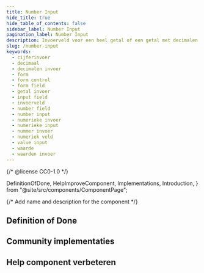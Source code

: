 ```yaml
---
title: Number Input
hide_title: true
hide_table_of_contents: false
sidebar_label: Number Input
pagination_label: Number Input
description: Invoerveld voor een heel getal of een getal met decimalen.
slug: /number-input
keywords:
  - cijferinvoer
  - decimaal
  - decimalen invoer
  - form
  - form control
  - form field
  - getal invoer
  - input field
  - invoerveld
  - number field
  - number input
  - numerieke invoer
  - numerieke input
  - nummer invoer
  - numeriek veld
  - value input
  - waarde
  - waarden invoer
---
```


{/* @license CC0-1.0 */}

  DefinitionOfDone,
  HelpImproveComponent,
  Implementations,
  Introduction,
} from "@site/src/components/ComponentPage";

{/* Add name and description for the component */}


<Introduction component={component} headingLevel={1} description={description} />

## Definition of Done

<DefinitionOfDone component={component} headingLevel={3} />

## Community implementaties

<Implementations component={component} headingLevel={3} />

## Help component verbeteren

<HelpImproveComponent component={component} headingLevel={3} />
